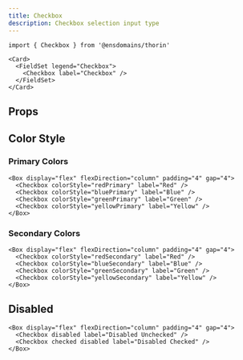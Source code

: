 ```yaml
---
title: Checkbox
description: Checkbox selection input type
---
```


```tsx
import { Checkbox } from '@ensdomains/thorin'
```

```tsx live=true
<Card>
  <FieldSet legend="Checkbox">
    <Checkbox label="Checkbox" />
  </FieldSet>
</Card>
```

## Props

<PropsTable sourceLink={sourceLink} types={types} />

## Color Style

### Primary Colors
```tsx live=true
<Box display="flex" flexDirection="column" padding="4" gap="4">
  <Checkbox colorStyle="redPrimary" label="Red" />
  <Checkbox colorStyle="bluePrimary" label="Blue" />
  <Checkbox colorStyle="greenPrimary" label="Green" />
  <Checkbox colorStyle="yellowPrimary" label="Yellow" />
</Box>
```

### Secondary Colors
```tsx live=true
<Box display="flex" flexDirection="column" padding="4" gap="4">
  <Checkbox colorStyle="redSecondary" label="Red" />
  <Checkbox colorStyle="blueSecondary" label="Blue" />
  <Checkbox colorStyle="greenSecondary" label="Green" />
  <Checkbox colorStyle="yellowSecondary" label="Yellow" />
</Box>
```

## Disabled

```tsx live=true
<Box display="flex" flexDirection="column" padding="4" gap="4">
  <Checkbox disabled label="Disabled Unchecked" />
  <Checkbox checked disabled label="Disabled Checked" />
</Box>
```
